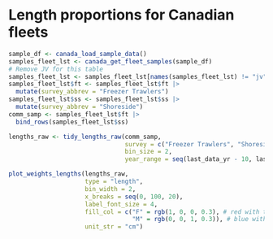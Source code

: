 # Length proportions for Canadian fleets

```r

sample_df <- canada_load_sample_data()
samples_fleet_lst <- canada_get_fleet_samples(sample_df)
# Remove JV for this table
samples_fleet_lst <- samples_fleet_lst[names(samples_fleet_lst) != "jv"]
samples_fleet_lst$ft <- samples_fleet_lst$ft |> 
  mutate(survey_abbrev = "Freezer Trawlers")
samples_fleet_lst$ss <- samples_fleet_lst$ss |> 
  mutate(survey_abbrev = "Shoreside")
comm_samp <- samples_fleet_lst$ft |> 
  bind_rows(samples_fleet_lst$ss)

lengths_raw <- tidy_lengths_raw(comm_samp,
                                survey = c("Freezer Trawlers", "Shoreside"),
                                bin_size = 2,
                                year_range = seq(last_data_yr - 10, last_data_yr))

plot_weights_lengths(lengths_raw,
                     type = "length",
                     bin_width = 2,
                     x_breaks = seq(0, 100, 20),
                     label_font_size = 4,
                     fill_col = c("F" = rgb(1, 0, 0, 0.3), # red with transparency
                                  "M" = rgb(0, 0, 1, 0.3)), # blue with transparency
                     unit_str = "cm")
```
